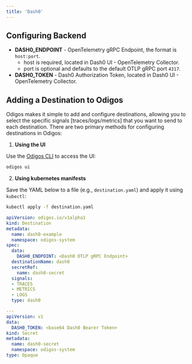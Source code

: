 ```yaml
---
title: 'Dash0'
---
```


## Configuring Backend

- **DASH0_ENDPOINT** - OpenTelemetry gRPC Endpoint, the format is `host:port`.
  - host is required, located in Dash0 UI - OpenTelemetry Collector.
  - port is optional and defaults to the default OTLP gRPC port `4317`.
- **DASH0_TOKEN** - Dash0 Authorization Token, located in Dash0 UI - OpenTelemetry Collector.


## Adding a Destination to Odigos

Odigos makes it simple to add and configure destinations, allowing you to select the specific signals [traces/logs/metrics] that you want to send to each destination. There are two primary methods for configuring destinations in Odigos:

1. **Using the UI**

Use the [Odigos CLI](https://docs.odigos.io/cli/odigos_ui) to access the UI:

```bash
odigos ui
```

2. **Using kubernetes manifests**

Save the YAML below to a file (e.g., `destination.yaml`) and apply it using `kubectl`:

```bash
kubectl apply -f destination.yaml
```


```yaml
apiVersion: odigos.io/v1alpha1
kind: Destination
metadata:
  name: dash0-example
  namespace: odigos-system
spec:
  data:
    DASH0_ENDPOINT: <Dash0 OTLP gRPC Endpoint>
  destinationName: dash0
  secretRef:
    name: dash0-secret
  signals:
  - TRACES
  - METRICS
  - LOGS
  type: dash0

---
apiVersion: v1
data:
  DASH0_TOKEN: <base64 Dash0 Bearer Token>
kind: Secret
metadata:
  name: dash0-secret
  namespace: odigos-system
type: Opaque
```